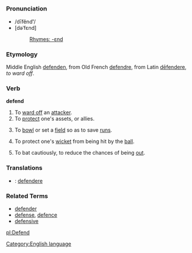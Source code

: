 =={{en}}==
[[Category:English language]]
===Pronunciation===
*/dīfĕnd'''ʹ'''/
*[dəˈfɛnd]
*:[[Rhymes:English:-ɛnd|Rhymes: -ɛnd]]
===Etymology===
Middle English [[defenden]], from Old French [[defendre]], from Latin [[defendere|dēfendere]], ''to ward off''.
===Verb===
'''defend'''

#To [[ward off]] an [[attacker]].
#To [[protect]] one's assets, or allies.
#{{cricket}} To [[bowl]] or set a [[field]] so as to save [[run]]s.
#{{cricket}} To protect one's [[wicket]] from being hit by the [[ball]].
#{{cricket}} To bat cautiously, to reduce the chances of being [[out]].

===Translations===
*{{la}}: [[defendere]]
===Related Terms===
*[[defender]]
*[[defense]], [[defence]]
*[[defensive]]

[[pl:Defend]]